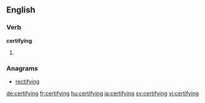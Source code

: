 ==English==

===Verb===
'''certifying'''

# {{present participle of|certify}}

===Anagrams===
* [[rectifying#English|rectifying]]

[[de:certifying]]
[[fr:certifying]]
[[hu:certifying]]
[[ja:certifying]]
[[sv:certifying]]
[[vi:certifying]]